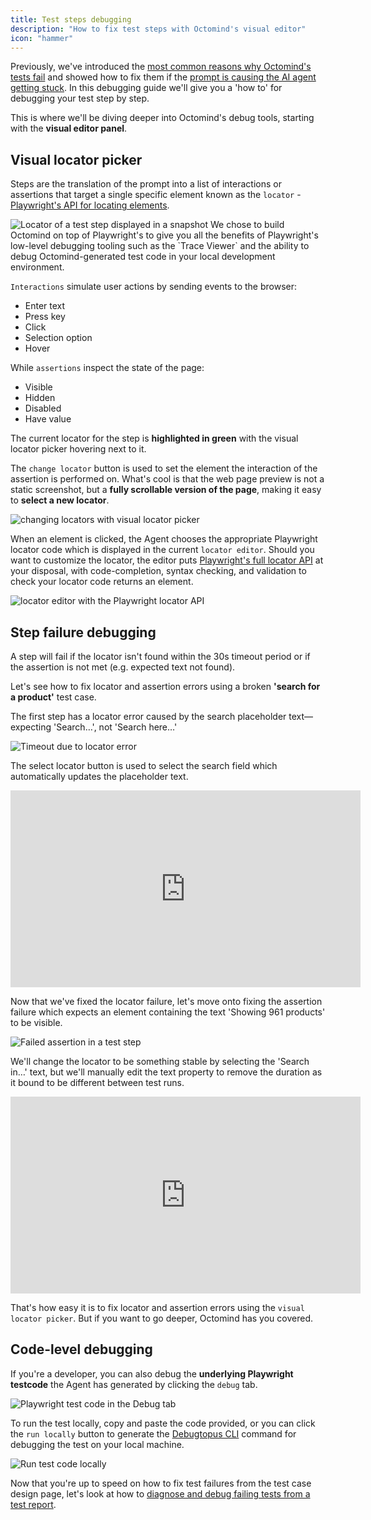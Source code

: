 ```yaml
---
title: Test steps debugging
description: "How to fix test steps with Octomind's visual editor"
icon: "hammer"
---
```


Previously, we've introduced the [most common reasons why Octomind's tests fail](/guides/test-debugging-1) and showed how to fix them if the [prompt is causing the AI agent getting stuck](/guides/test-debugging-2).
In this debugging guide we'll give you a 'how to' for debugging your test step by step.

This is where we'll be diving deeper into Octomind's debug tools, starting with the **visual editor panel**.

## Visual locator picker

Steps are the translation of the prompt into a list of interactions or assertions that target a single specific element known as the `locator` - [Playwright's API for locating elements](https://playwright.dev/docs/locators).

<Frame caption="Locator of a test step displayed in a snapshot, 12/2024">
  <img
    src="/images/guides/locator.png"
    alt="Locator of a test step displayed in a snapshot"
  />
</Frame>

<note>
  We chose to build Octomind on top of Playwright's to give you all the benefits
  of Playwright's low-level debugging tooling such as the `Trace Viewer` and the
  ability to debug Octomind-generated test code in your local development
  environment.
</note>

`Interactions` simulate user actions by sending events to the browser:

- Enter text
- Press key
- Click
- Selection option
- Hover

While `assertions` inspect the state of the page:

- Visible
- Hidden
- Disabled
- Have value

The current locator for the step is **highlighted in green** with the visual locator picker hovering next to it.

The `change locator` button is used to set the element the interaction of the assertion is performed on. What's cool is that the web page preview is not a static screenshot, but a **fully scrollable version of the page**, making it easy to **select a new locator**.

<Frame caption="Changing locators with the visual locator picker, 7/2024">
  <img
    src="/images/get-started/change-locator.gif"
    alt="changing locators with visual locator picker"
  />
</Frame>

When an element is clicked, the Agent chooses the appropriate Playwright locator code which is displayed in the current `locator editor`. Should you want to customize the locator, the editor puts [Playwright's full locator API](https://playwright.dev/docs/locators) at your disposal, with code-completion, syntax checking, and validation to check your locator code returns an element.

<Frame caption="Locator editor with the Playwright locator API, 12/2024">
  <img
    src="/images/guides/locator-editor.png"
    alt="locator editor with the Playwright locator API"
  />
</Frame>

## Step failure debugging

A step will fail if the locator isn't found within the 30s timeout period or if the assertion is not met (e.g. expected text not found).

Let's see how to fix locator and assertion errors using a broken **'search for a product'** test case.

The first step has a locator error caused by the search placeholder text—expecting 'Search…', not 'Search here…'

<Frame caption="Timeout caused by a locator error, 12/2024">
  <img
    src="/images/guides/locator-timeout.png"
    alt="Timeout due to locator error"
  />
</Frame>

The select locator button is used to select the search field which automatically updates the placeholder text.

<iframe
  width="560"
  height="315"
  src="https://www.youtube.com/embed/imeQZJ4M07c?si=dOoo2MH77BQVeigs"
  title="YouTube video player"
  frameborder="0"
  allow="accelerometer; autoplay; clipboard-write; encrypted-media; gyroscope; picture-in-picture; web-share"
  referrerpolicy="strict-origin-when-cross-origin"
  allowfullscreen
></iframe>

Now that we've fixed the locator failure, let's move onto fixing the assertion failure which expects an element containing the text 'Showing 961 products' to be visible.

<Frame caption="Failed assertion in a test step, 12/2024">
  <img
    src="/images/guides/locator-timeout.png"
    alt="Failed assertion in a test step"
  />
</Frame>

We'll change the locator to be something stable by selecting the 'Search in…' text, but we'll manually edit the text property to remove the duration as it bound to be different between test runs.

<iframe
  width="560"
  height="315"
  src="https://www.youtube.com/embed/QLmNqtTzuWc?si=R_5VS3whLEb3yIDJ"
  title="YouTube video player"
  frameborder="0"
  allow="accelerometer; autoplay; clipboard-write; encrypted-media; gyroscope; picture-in-picture; web-share"
  referrerpolicy="strict-origin-when-cross-origin"
  allowfullscreen
></iframe>

That's how easy it is to fix locator and assertion errors using the `visual locator picker`. But if you want to go deeper, Octomind has you covered.

## Code-level debugging

If you're a developer, you can also debug the **underlying Playwright testcode** the Agent has generated by clicking the `debug` tab.

<Frame caption="Playwright test code in the 'debug' tab, 12/2024">
  <img
    src="/images/guides/testcode.png"
    alt="Playwright test code in the Debug tab"
  />
</Frame>

To run the test locally, copy and paste the code provided, or you can click the `run locally` button to generate the [Debugtopus CLI](https://octomind.dev/docs/debugtopus) command for debugging the test on your local machine.

<Frame caption="Run test code locally, 12/2024">
  <img
    src="/images/guides/run-locally.png"
    alt="Run test code locally"
    width={500}
  />
</Frame>

Now that you're up to speed on how to fix test failures from the test case design page, let's look at how to [diagnose and debug failing tests from a test report](/guides/test-debugging-4).
